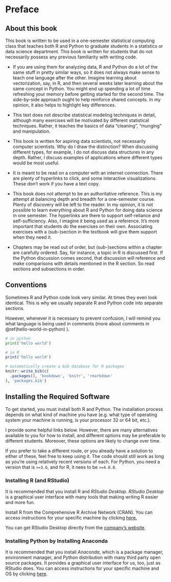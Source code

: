 # Preface {-}

## About this book {-}

This book is written to be used in a one-semester statistical computing class that teaches both R and Python to graduate students in a statistics or data science department. This book is written for students that do not necessarily possess any previous familiarity with writing code. 

 * If you are using them for analyzing data, R and Python do a lot of the same stuff in pretty similar ways, so it does not always make sense to teach one language after the other. Imagine learning about vectorization, say, in R, and then several weeks later learning about the same concept in Python. You might end up spending a lot of time refreshing your memory before getting started for the second time. The side-by-side approach ought to help reinforce shared concepts. In my opinion, it also helps to highlight key differences.

 * This text does not describe statistical modeling techniques in detail, although many exercises will be motivated by different statistical techniques. Rather, it teaches the basics of data "cleaning", "munging" and manipulation. 

 * This book is written for aspiring data scientists, not necessarily computer scientists. Why do I draw the distinction? When discussing different types, for example, I do not discuss data structures in any depth. Rather, I discuss examples of applications where different types would be most useful. 

 * It is meant to be read on a computer with an internet connection. There are plenty of hyperlinks to click, and some interactive visualizations. These don't work if you have a text copy. 

 * This book does not attempt to be an authoritative reference. This is my attempt at balancing depth and breadth for a one-semester course. Plenty of discovery will be left to the reader. In my opinion, it is not possible to learn everything about R and Python for doing data science in one semester. The hyperlinks are there to support self-reliance and self-sufficiency. Also, I imagine it being used as a reference. It's more important that students do the exercises on their own. Associating exercises with a (sub-)section in the textbook will give them support when they need it.

 * Chapters may be read out of order, but (sub-)sections within a chapter are carefully ordered. Say, for instance, a topic in R is discussed first. If the Python discussion comes second, that discussion will reference and make comparisons with details mentioned in the R section. So read sections and subsections in order. 

## Conventions {-}

Sometimes R and Python code look very similar. At times they even look identical. This is why we usually separate R and Python code into separate sections. 

However, whenever it is necessary to prevent confusion, I will remind you what language is being used in comments (more about comments in \@ref(hello-world-in-python) ). 

```python
# in python
print('hello world')
```


```r
# in R
print('hello world')
```



```r
# automatically create a bib database for R packages
knitr::write_bib(c(
  .packages(), 'bookdown', 'knitr', 'rmarkdown'
), 'packages.bib')
```


## Installing the Required Software {-}

To get started, you must install both R and Python. The installation process depends on what kind of machine you have (e.g. what type of operating system your machine is running, is your processor $32$ or $64$ bit, etc.).

I provide some helpful links below. However, there are many alternatives available to you for how to install, and different options may be preferable to different students. Moreover, these options are likely to change over time. 

If you prefer to take a different route, or you already have a solution to either of these, feel free to keep using it. The code should still work as long as you're using relatively recent versions of each. For Python, you need a version that is `>=3.6`, and for R, it nees to be `>=4.0.0`.

### Installing R (and RStudio) {-}

It is recommended that you install R and *RStudio Desktop*. *RStudio Desktop* is a graphical user interface with many tools that making writing R easier and more fun.

Install R from the Comprehensive R Archive Network (CRAN). You can access instructions for your specific machine by clicking [here.](https://cran.r-project.org/) 

You can get RStudio Desktop directly from the [company's website](https://www.rstudio.com/products/rstudio/download/#download).

### Installing Python by Installing Anaconda {-}

It is recommended that you install *Anaconda*, which is a package manager, environment manager, and Python distribution with many third party open source packages. It provides a graphical user interface for us, too, just as RStudio does. You can access instructions for your specific machine and OS by clicking [here](https://docs.anaconda.com/anaconda/install/#).




